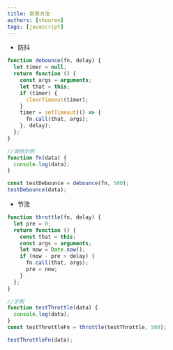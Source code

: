 ```yaml
---
title: 常用方法
authors: [shouren]
tags: [javascript]
---
```


- 防抖

```javascript
function debounce(fn, delay) {
  let timer = null;
  return function () {
    const args = arguments;
    let that = this;
    if (timer) {
      clearTimeout(timer);
    }
    timer = setTimeout(() => {
      fn.call(that, args);
    }, delay);
  };
}

//调用示例
function fn(data) {
  console.log(data);
}

const testDebounce = debounce(fn, 500);
testDebounce(data);
```

- 节流

```javascript
function throttle(fn, delay) {
  let pre = 0;
  return function () {
    const that = this;
    const args = arguments;
    let now = Date.now();
    if (now - pre > delay) {
      fn.call(that, args);
      pre = now;
    }
  };
}

//示例
function testThrottle(data) {
  console.log(data);
}
const testThrottleFn = throttle(testThrottle, 500);

testThrottleFn(data);
```
